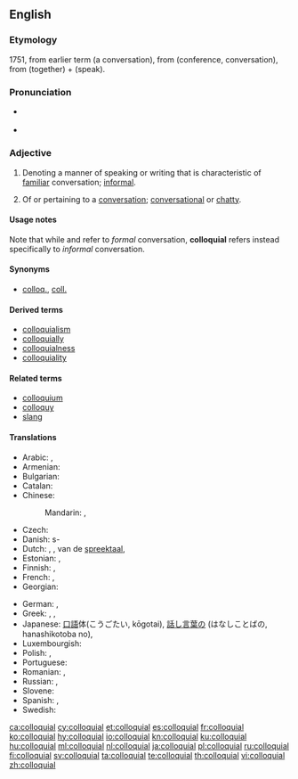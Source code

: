 ==English==

===Etymology===
1751, from earlier term {{term|colloquy}} (a conversation), from {{etyl|la|en}} {{term|colloquium|lang=la}} (conference, conversation), from {{term|con-|lang=la}} (together) + {{term|loqui|lang=la}} (speak).

===Pronunciation===
* {{a|UK}} {{IPA|/kəˈləʊ.kwi.əl/|lang=en}}
* {{a|US}} {{IPA|/kəˈloʊ.kwi.əl/|/kəˈloʊ.ki.əl/|lang=en}}

===Adjective===
{{en-adj}}

# {{context|linguistics|lang=en}} Denoting a manner of speaking or writing that is characteristic of [[familiar]] conversation; [[informal]].
# Of or pertaining to a [[conversation]]; [[conversational]] or [[chatty]].

====Usage notes====
Note that while {{term|colloquy|lang=en}} and {{term|colloquium|lang=en}} refer to ''formal'' conversation, '''colloquial''' refers instead specifically to ''informal'' conversation.

====Synonyms====
* [[colloq.]], [[coll.]]

====Derived terms====
* [[colloquialism]]
* [[colloquially]]
* [[colloquialness]]
* [[colloquiality]]

====Related terms====
* [[colloquium]]
* [[colloquy]]
* [[slang]]

====Translations====
{{trans-top|of oral communication language}}
* Arabic: {{qualifier|Eastern Arabic}} {{t|ar|عَامِّيّ}}, {{qualifier|Western Arabic}} {{t|ar|دَارِج}}
* Armenian: {{t|hy|խոսակցական|sc=Armn}}
* Bulgarian: {{t+|bg|разговорен|m}}
* Catalan: {{t|ca|col·loquial}}
* Chinese:
*: Mandarin: {{t+|cmn|口語|sc=Hani}}, {{t+|cmn|口语|tr=kǒuyǔ|sc=Hani}}
* Czech: {{t+|cs|hovorový|m}}
* Danish: {{t|da|dagligsprog}}s-
* Dutch: {{t|nl|gemeenzaam}}, {{t+|nl|idiomatisch}}, van de [[spreektaal]], {{t+|nl|informeel}}
* Estonian: {{t+|et|kõnekeelne}}, {{t|et|argikeelne}}
* Finnish: {{t+|fi|arkikielinen}}, {{t+|fi|puhekielinen}}
* French: {{t+|fr|familier}}, {{t+|fr|parlé}}
* Georgian: {{t|ka|სალაპარაკო|sc=Geor}}
{{trans-mid}}
* German: {{t+|de|umgangssprachlich}}, {{t|de|Umgangs-}} {{qualifier|noun prefix}}
* Greek: {{t|el|κοινολεκτικός|m}}, {{t+|el|δημώδης|m|sc=Grek}}, {{t|el|καθομιλούμενος|m|sc=Grek}}
* Japanese: [[口語]]体(こうごたい, kōgotai), [[話し言葉]]の (はなしことばの, hanashikotoba no), {{t+|ja|口語|alt=口語の|tr=こうごの, kōgo-no}}
* Luxembourgish: {{t|lb|ëmgangssproochlech}}
* Polish: {{t+|pl|kolokwialny}}, {{t+|pl|potoczny}}
* Portuguese: {{t+|pt|coloquial}}
* Romanian: {{t+|ro|colocvial}}, {{t+|ro|familiar}}
* Russian: {{t+|ru|разгово́рный|m}}, {{t+|ru|нелитерату́рный|m}}
* Slovene: {{t|sl|pogovorni|m}}
* Spanish: {{t+|es|coloquial}}, {{t+|es|familiar}}
* Swedish: {{t+|sv|vardaglig}}
{{trans-bottom}}

[[ca:colloquial]]
[[cy:colloquial]]
[[et:colloquial]]
[[es:colloquial]]
[[fr:colloquial]]
[[ko:colloquial]]
[[hy:colloquial]]
[[io:colloquial]]
[[kn:colloquial]]
[[ku:colloquial]]
[[hu:colloquial]]
[[ml:colloquial]]
[[nl:colloquial]]
[[ja:colloquial]]
[[pl:colloquial]]
[[ru:colloquial]]
[[fi:colloquial]]
[[sv:colloquial]]
[[ta:colloquial]]
[[te:colloquial]]
[[th:colloquial]]
[[vi:colloquial]]
[[zh:colloquial]]